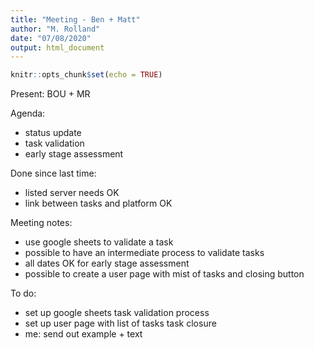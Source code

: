 ```yaml
---
title: "Meeting - Ben + Matt"
author: "M. Rolland"
date: "07/08/2020"
output: html_document
---
```


```r
knitr::opts_chunk$set(echo = TRUE)
```

Present: BOU + MR

Agenda:
  
  * status update
  * task validation
  * early stage assessment
  
Done since last time:

* listed server needs OK
* link between tasks and platform OK

Meeting notes:

* use google sheets to validate a task
* possible to have an intermediate process to validate tasks
* all dates OK for early stage assessment
* possible to create a user page with mist of tasks and closing button

To do:

* set up google sheets task validation process
* set up user page with list of tasks task closure
* me: send out example + text

